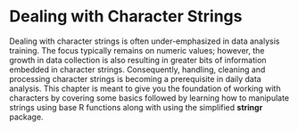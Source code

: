 # Dealing with Character Strings

Dealing with character strings is often under-emphasized in data analysis training. The focus typically remains on numeric values; however, the growth in data collection is also resulting in greater bits of information embedded in character strings. Consequently, handling, cleaning and processing character strings is becoming a prerequisite in daily data analysis. This chapter is meant to give you the foundation of working with characters by covering some basics followed by learning how to manipulate strings using base R functions along with using the simplified __stringr__ package.

